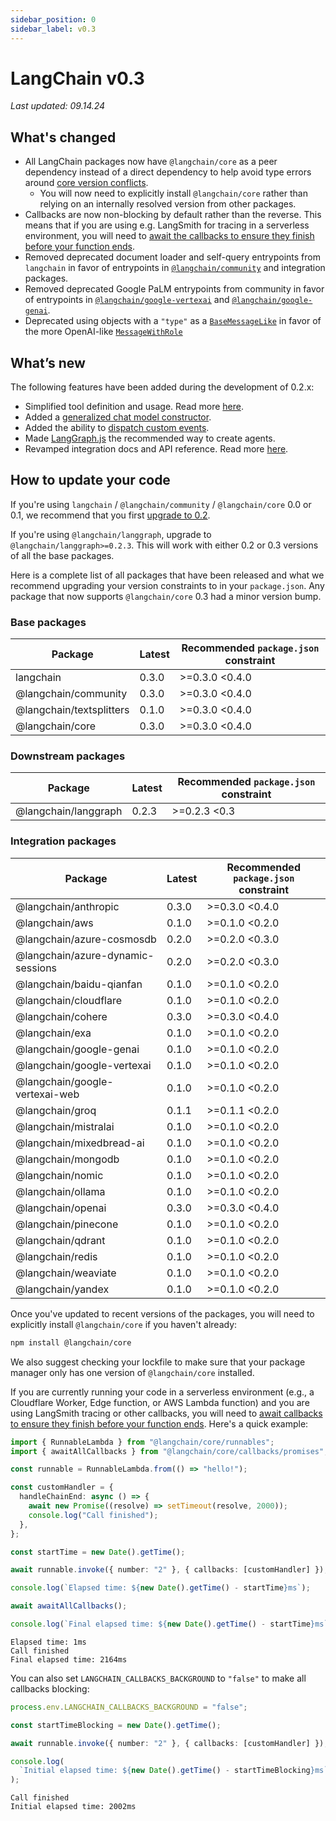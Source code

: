 ```yaml
---
sidebar_position: 0
sidebar_label: v0.3
---
```


# LangChain v0.3

_Last updated: 09.14.24_

## What's changed

- All LangChain packages now have `@langchain/core` as a peer dependency instead of a direct dependency to help avoid type errors around [core version conflicts](/docs/how_to/installation/#installing-integration-packages).
  - You will now need to explicitly install `@langchain/core` rather than relying on an internally resolved version from other packages.
- Callbacks are now non-blocking by default rather than the reverse. This means that if you are using e.g. LangSmith for tracing in a serverless environment, you will need to [await the callbacks to ensure they finish before your function ends](/docs/how_to/callbacks_serverless).
- Removed deprecated document loader and self-query entrypoints from `langchain` in favor of entrypoints in [`@langchain/community`](https://www.npmjs.com/package/@langchain/community) and integration packages.
- Removed deprecated Google PaLM entrypoints from community in favor of entrypoints in [`@langchain/google-vertexai`](https://www.npmjs.com/package/@langchain/google-vertexai) and [`@langchain/google-genai`](https://www.npmjs.com/package/@langchain/google-genai).
- Deprecated using objects with a `"type"` as a [`BaseMessageLike`](https://v03.api.js.langchain.com/types/_langchain_core.messages.BaseMessageLike.html) in favor of the more OpenAI-like [`MessageWithRole`](https://v03.api.js.langchain.com/types/_langchain_core.messages.MessageFieldWithRole.html)

## What’s new

The following features have been added during the development of 0.2.x:

- Simplified tool definition and usage. Read more [here](https://blog.langchain.dev/improving-core-tool-interfaces-and-docs-in-langchain/).
- Added a [generalized chat model constructor](https://js.langchain.com/docs/how_to/chat_models_universal_init/).
- Added the ability to [dispatch custom events](https://js.langchain.com/docs/how_to/callbacks_custom_events/).
- Made [LangGraph.js](https://js.langchain.com/docs/how_to/migrate_agent) the recommended way to create agents.
- Revamped integration docs and API reference. Read more [here](https://blog.langchain.dev/langchain-integration-docs-revamped/).

## How to update your code

If you're using `langchain` / `@langchain/community` / `@langchain/core` 0.0 or 0.1, we recommend that you first [upgrade to 0.2](https://js.langchain.com/v0.2/docs/versions/v0_2/).

If you're using `@langchain/langgraph`, upgrade to `@langchain/langgraph>=0.2.3`. This will work with either 0.2 or 0.3 versions of all the base packages.

Here is a complete list of all packages that have been released and what we recommend upgrading your version constraints to in your `package.json`.
Any package that now supports `@langchain/core` 0.3 had a minor version bump.

### Base packages

| Package                  | Latest | Recommended `package.json` constraint |
| ------------------------ | ------ | ------------------------------------- |
| langchain                | 0.3.0  | >=0.3.0 <0.4.0                        |
| @langchain/community     | 0.3.0  | >=0.3.0 <0.4.0                        |
| @langchain/textsplitters | 0.1.0  | >=0.3.0 <0.4.0                        |
| @langchain/core          | 0.3.0  | >=0.3.0 <0.4.0                        |

### Downstream packages

| Package              | Latest | Recommended `package.json` constraint |
| -------------------- | ------ | ------------------------------------- |
| @langchain/langgraph | 0.2.3  | >=0.2.3 <0.3                          |

### Integration packages

| Package                           | Latest | Recommended `package.json` constraint |
| --------------------------------- | ------ | ------------------------------------- |
| @langchain/anthropic              | 0.3.0  | >=0.3.0 <0.4.0                        |
| @langchain/aws                    | 0.1.0  | >=0.1.0 <0.2.0                        |
| @langchain/azure-cosmosdb         | 0.2.0  | >=0.2.0 <0.3.0                        |
| @langchain/azure-dynamic-sessions | 0.2.0  | >=0.2.0 <0.3.0                        |
| @langchain/baidu-qianfan          | 0.1.0  | >=0.1.0 <0.2.0                        |
| @langchain/cloudflare             | 0.1.0  | >=0.1.0 <0.2.0                        |
| @langchain/cohere                 | 0.3.0  | >=0.3.0 <0.4.0                        |
| @langchain/exa                    | 0.1.0  | >=0.1.0 <0.2.0                        |
| @langchain/google-genai           | 0.1.0  | >=0.1.0 <0.2.0                        |
| @langchain/google-vertexai        | 0.1.0  | >=0.1.0 <0.2.0                        |
| @langchain/google-vertexai-web    | 0.1.0  | >=0.1.0 <0.2.0                        |
| @langchain/groq                   | 0.1.1  | >=0.1.1 <0.2.0                        |
| @langchain/mistralai              | 0.1.0  | >=0.1.0 <0.2.0                        |
| @langchain/mixedbread-ai          | 0.1.0  | >=0.1.0 <0.2.0                        |
| @langchain/mongodb                | 0.1.0  | >=0.1.0 <0.2.0                        |
| @langchain/nomic                  | 0.1.0  | >=0.1.0 <0.2.0                        |
| @langchain/ollama                 | 0.1.0  | >=0.1.0 <0.2.0                        |
| @langchain/openai                 | 0.3.0  | >=0.3.0 <0.4.0                        |
| @langchain/pinecone               | 0.1.0  | >=0.1.0 <0.2.0                        |
| @langchain/qdrant                 | 0.1.0  | >=0.1.0 <0.2.0                        |
| @langchain/redis                  | 0.1.0  | >=0.1.0 <0.2.0                        |
| @langchain/weaviate               | 0.1.0  | >=0.1.0 <0.2.0                        |
| @langchain/yandex                 | 0.1.0  | >=0.1.0 <0.2.0                        |

Once you've updated to recent versions of the packages, you will need to explicitly install `@langchain/core` if you haven't already:

```bash npm2yarn
npm install @langchain/core
```

We also suggest checking your lockfile to make sure that your package manager only has one version of `@langchain/core` installed.

If you are currently running your code in a serverless environment (e.g., a Cloudflare Worker, Edge function, or AWS Lambda function)
and you are using LangSmith tracing or other callbacks, you will need to [await callbacks to ensure they finish before your function ends](/docs/how_to/callbacks_serverless).
Here's a quick example:

```ts
import { RunnableLambda } from "@langchain/core/runnables";
import { awaitAllCallbacks } from "@langchain/core/callbacks/promises";

const runnable = RunnableLambda.from(() => "hello!");

const customHandler = {
  handleChainEnd: async () => {
    await new Promise((resolve) => setTimeout(resolve, 2000));
    console.log("Call finished");
  },
};

const startTime = new Date().getTime();

await runnable.invoke({ number: "2" }, { callbacks: [customHandler] });

console.log(`Elapsed time: ${new Date().getTime() - startTime}ms`);

await awaitAllCallbacks();

console.log(`Final elapsed time: ${new Date().getTime() - startTime}ms`);
```

```
Elapsed time: 1ms
Call finished
Final elapsed time: 2164ms
```

You can also set `LANGCHAIN_CALLBACKS_BACKGROUND` to `"false"` to make all callbacks blocking:

```ts
process.env.LANGCHAIN_CALLBACKS_BACKGROUND = "false";

const startTimeBlocking = new Date().getTime();

await runnable.invoke({ number: "2" }, { callbacks: [customHandler] });

console.log(
  `Initial elapsed time: ${new Date().getTime() - startTimeBlocking}ms`
);
```

```
Call finished
Initial elapsed time: 2002ms
```
